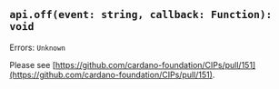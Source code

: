 
<ExperimentalChip />

## `api.off(event: string, callback: Function): void` 

Errors: `Unknown`

Please see 
[https://github.com/cardano-foundation/CIPs/pull/151](https://github.com/cardano-foundation/CIPs/pull/151).

<CaniuseTable api={Api.On}/>